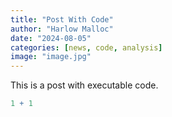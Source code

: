 ```yaml
---
title: "Post With Code"
author: "Harlow Malloc"
date: "2024-08-05"
categories: [news, code, analysis]
image: "image.jpg"
---
```


This is a post with executable code.

```r
1 + 1
```
